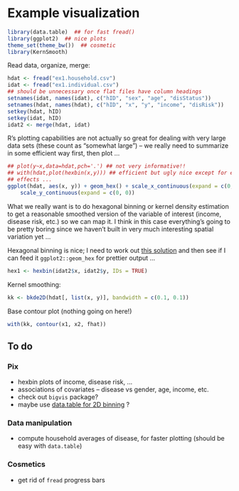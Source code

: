 Example visualization
====================


```r
library(data.table)  ## for fast fread()
library(ggplot2)  ## nice plots
theme_set(theme_bw())  ## cosmetic
library(KernSmooth)
```


Read data, organize, merge:

```r
hdat <- fread("ex1.household.csv")
idat <- fread("ex1.individual.csv")
## should be unnecessary once flat files have column headings
setnames(idat, names(idat), c("hID", "sex", "age", "disStatus"))
setnames(hdat, names(hdat), c("hID", "x", "y", "income", "disRisk"))
setkey(hdat, hID)
setkey(idat, hID)
idat2 <- merge(hdat, idat)
```


R's plotting capabilities are not actually so great for dealing with
very large data sets (these count as "somewhat large") -- we really
need to summarize in some efficient way first, then plot ...


```r
## plot(y~x,data=hdat,pch='.') ## not very informative!!
## with(hdat,plot(hexbin(x,y))) ## efficient but ugly nice except for edge
## effects ...
ggplot(hdat, aes(x, y)) + geom_hex() + scale_x_continuous(expand = c(0, 0)) + 
    scale_y_continuous(expand = c(0, 0))
```

What we really want is to do hexagonal binning or kernel density estimation to get a reasonable smoothed version of the variable of interest (income, disease risk, etc.) so we can map it.  I think in this case everything's going to be pretty boring since we haven't built in very much interesting spatial variation yet ...

Hexagonal binning is nice; I need to work out 
[this solution](http://stackoverflow.com/questions/17688012/hexbin-apply-function-for-every-bin) and
then see if I can feed it `ggplot2::geom_hex` for prettier output ...


```r
hex1 <- hexbin(idat2$x, idat2$y, IDs = TRUE)
```


Kernel smoothing:
```r
kk <- bkde2D(hdat[, list(x, y)], bandwidth = c(0.1, 0.1))
```

Base contour plot (nothing going on here!)

```r
with(kk, contour(x1, x2, fhat))
```


## To do

### Pix

* hexbin plots of income, disease risk, ...
* associations of covariates -- disease vs gender, age, income, etc.
* check out `bigvis` package?
* maybe use [data.table for 2D binning](http://procomun.wordpress.com/2013/04/22/using-data-table-for-binning/) ?

### Data manipulation

* compute household averages of disease, for faster plotting (should be easy with `data.table`)
                                                              
### Cosmetics

* get rid of `fread` progress bars
